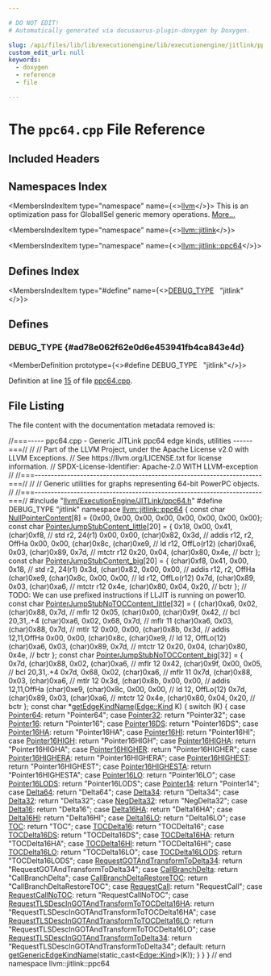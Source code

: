 ```yaml
---

# DO NOT EDIT!
# Automatically generated via docusaurus-plugin-doxygen by Doxygen.

slug: /api/files/lib/lib/executionengine/lib/executionengine/jitlink/ppc64-cpp
custom_edit_url: null
keywords:
  - doxygen
  - reference
  - file

---
```





# The `ppc64.cpp` File Reference

<DoxygenPage pluginConfig={pluginConfig}>



## Included Headers

<IncludesList>
<IncludesListItem
  filePath="llvm/ExecutionEngine/JITLink/ppc64.h"
  permalink="/docs/api/files/include/include/llvm/include/llvm/executionengine/include/llvm/executionengine/jitlink/ppc64-h"
  isLocal="true" />
</IncludesList>

## Namespaces Index

<MembersIndex>

<MembersIndexItem
  type="namespace"
  name={<><a href="/docs/api/namespaces/llvm">llvm</a></>}>
This is an optimization pass for GlobalISel generic memory operations. <a href="/docs/api/namespaces/llvm/#details">More...</a>
</MembersIndexItem>

<MembersIndexItem
  type="namespace"
  name={<><a href="/docs/api/namespaces/llvm/jitlink">llvm::jitlink</a></>}>
</MembersIndexItem>

<MembersIndexItem
  type="namespace"
  name={<><a href="/docs/api/namespaces/llvm/jitlink/ppc64">llvm::jitlink::ppc64</a></>}>
</MembersIndexItem>

</MembersIndex>

## Defines Index

<MembersIndex>

<MembersIndexItem
  type="#define"
  name={<><a href="#ad78e062f62e0d6e453941fb4ca843e4d">DEBUG&#95;TYPE</a>&nbsp;&nbsp;&nbsp;&quot;jitlink&quot;</>}>
</MembersIndexItem>

</MembersIndex>


<SectionDefinition>

## Defines

### DEBUG&#95;TYPE {#ad78e062f62e0d6e453941fb4ca843e4d}

<MemberDefinition
  prototype={<>#define DEBUG&#95;TYPE&nbsp;&nbsp;&nbsp;&quot;jitlink&quot;</>}>

Definition at line <a href="#l00015">15</a> of file <a href="/docs/api/files/lib/lib/executionengine/lib/executionengine/jitlink/ppc64-cpp">ppc64.cpp</a>.
</MemberDefinition>

</SectionDefinition>

## File Listing

The file content with the documentation metadata removed is:

<ProgramListing>

<Link id="l00001" /><CodeLine lineNumber="1"><span class="doxyHighlightComment">//===----- ppc64.cpp - Generic JITLink ppc64 edge kinds, utilities ------===//</span></CodeLine>
<Link id="l00002" /><CodeLine lineNumber="2"><span class="doxyHighlightComment">//</span></CodeLine>
<Link id="l00003" /><CodeLine lineNumber="3"><span class="doxyHighlightComment">// Part of the LLVM Project, under the Apache License v2.0 with LLVM Exceptions.</span></CodeLine>
<Link id="l00004" /><CodeLine lineNumber="4"><span class="doxyHighlightComment">// See https://llvm.org/LICENSE.txt for license information.</span></CodeLine>
<Link id="l00005" /><CodeLine lineNumber="5"><span class="doxyHighlightComment">// SPDX-License-Identifier: Apache-2.0 WITH LLVM-exception</span></CodeLine>
<Link id="l00006" /><CodeLine lineNumber="6"><span class="doxyHighlightComment">//</span></CodeLine>
<Link id="l00007" /><CodeLine lineNumber="7"><span class="doxyHighlightComment">//===----------------------------------------------------------------------===//</span></CodeLine>
<Link id="l00008" /><CodeLine lineNumber="8"><span class="doxyHighlightComment">//</span></CodeLine>
<Link id="l00009" /><CodeLine lineNumber="9"><span class="doxyHighlightComment">// Generic utilities for graphs representing 64-bit PowerPC objects.</span></CodeLine>
<Link id="l00010" /><CodeLine lineNumber="10"><span class="doxyHighlightComment">//</span></CodeLine>
<Link id="l00011" /><CodeLine lineNumber="11"><span class="doxyHighlightComment">//===----------------------------------------------------------------------===//</span></CodeLine>
<Link id="l00012" /><CodeLine lineNumber="12"></CodeLine>
<Link id="l00013" /><CodeLine lineNumber="13"><span class="doxyHighlightPreprocessor">#include &quot;<a href="/docs/api/files/include/include/llvm/include/llvm/executionengine/include/llvm/executionengine/jitlink/ppc64-h">llvm/ExecutionEngine/JITLink/ppc64.h</a>&quot;</span></CodeLine>
<Link id="l00014" /><CodeLine lineNumber="14"></CodeLine>
<Link id="l00015" /><CodeLine lineNumber="15" lineLink="#ad78e062f62e0d6e453941fb4ca843e4d"><span class="doxyHighlightPreprocessor">#define DEBUG&#95;TYPE &quot;jitlink&quot;</span></CodeLine>
<Link id="l00016" /><CodeLine lineNumber="16"></CodeLine>
<Link id="l00017" /><CodeLine lineNumber="17"><span class="doxyHighlightKeyword">namespace </span><span class="doxyHighlight"><a href="/docs/api/namespaces/llvm/jitlink/ppc64">llvm::jitlink::ppc64</a> &#123;</span></CodeLine>
<Link id="l00018" /><CodeLine lineNumber="18"></CodeLine>
<Link id="l00019" /><CodeLine lineNumber="19" lineLink="/docs/api/namespaces/llvm/jitlink/ppc64/#a91d013b0f3408b60743d2745805183a2"><span class="doxyHighlightKeyword">const</span><span class="doxyHighlight"> </span><span class="doxyHighlightKeywordType">char</span><span class="doxyHighlight"> <a href="/docs/api/namespaces/llvm/jitlink/ppc64/#a91d013b0f3408b60743d2745805183a2">NullPointerContent</a>&#91;8&#93; = &#123;0x00, 0x00, 0x00, 0x00,</span></CodeLine>
<Link id="l00020" /><CodeLine lineNumber="20"><span class="doxyHighlight">                                    0x00, 0x00, 0x00, 0x00&#125;;</span></CodeLine>
<Link id="l00021" /><CodeLine lineNumber="21"></CodeLine>
<Link id="l00022" /><CodeLine lineNumber="22" lineLink="/docs/api/namespaces/llvm/jitlink/ppc64/#a65c9344825e3374055c1aa2c37a9d215"><span class="doxyHighlightKeyword">const</span><span class="doxyHighlight"> </span><span class="doxyHighlightKeywordType">char</span><span class="doxyHighlight"> <a href="/docs/api/namespaces/llvm/jitlink/ppc64/#a65c9344825e3374055c1aa2c37a9d215">PointerJumpStubContent&#95;little</a>&#91;20&#93; = &#123;</span></CodeLine>
<Link id="l00023" /><CodeLine lineNumber="23"><span class="doxyHighlight">    0x18,       0x00, 0x41,       (char)0xf8, </span><span class="doxyHighlightComment">// std r2, 24(r1)</span></CodeLine>
<Link id="l00024" /><CodeLine lineNumber="24"><span class="doxyHighlight">    0x00,       0x00, (</span><span class="doxyHighlightKeywordType">char</span><span class="doxyHighlight">)0x82, 0x3d,       </span><span class="doxyHighlightComment">// addis r12, r2, OffHa</span></CodeLine>
<Link id="l00025" /><CodeLine lineNumber="25"><span class="doxyHighlight">    0x00,       0x00, (char)0x8c, (</span><span class="doxyHighlightKeywordType">char</span><span class="doxyHighlight">)0xe9, </span><span class="doxyHighlightComment">// ld r12, OffLo(r12)</span></CodeLine>
<Link id="l00026" /><CodeLine lineNumber="26"><span class="doxyHighlight">    (char)0xa6, 0x03, (</span><span class="doxyHighlightKeywordType">char</span><span class="doxyHighlight">)0x89, 0x7d,       </span><span class="doxyHighlightComment">// mtctr r12</span></CodeLine>
<Link id="l00027" /><CodeLine lineNumber="27"><span class="doxyHighlight">    0x20,       0x04, (char)0x80, 0x4e,       </span><span class="doxyHighlightComment">// bctr</span></CodeLine>
<Link id="l00028" /><CodeLine lineNumber="28"><span class="doxyHighlight">&#125;;</span></CodeLine>
<Link id="l00029" /><CodeLine lineNumber="29"></CodeLine>
<Link id="l00030" /><CodeLine lineNumber="30" lineLink="/docs/api/namespaces/llvm/jitlink/ppc64/#a6ca7d2cf36e95f28dad5821a6ced5c65"><span class="doxyHighlightKeyword">const</span><span class="doxyHighlight"> </span><span class="doxyHighlightKeywordType">char</span><span class="doxyHighlight"> <a href="/docs/api/namespaces/llvm/jitlink/ppc64/#a6ca7d2cf36e95f28dad5821a6ced5c65">PointerJumpStubContent&#95;big</a>&#91;20&#93; = &#123;</span></CodeLine>
<Link id="l00031" /><CodeLine lineNumber="31"><span class="doxyHighlight">    (char)0xf8, 0x41,       0x00, 0x18,       </span><span class="doxyHighlightComment">// std r2, 24(r1)</span></CodeLine>
<Link id="l00032" /><CodeLine lineNumber="32"><span class="doxyHighlight">    0x3d,       (</span><span class="doxyHighlightKeywordType">char</span><span class="doxyHighlight">)0x82, 0x00, 0x00,       </span><span class="doxyHighlightComment">// addis r12, r2, OffHa</span></CodeLine>
<Link id="l00033" /><CodeLine lineNumber="33"><span class="doxyHighlight">    (char)0xe9, (</span><span class="doxyHighlightKeywordType">char</span><span class="doxyHighlight">)0x8c, 0x00, 0x00,       </span><span class="doxyHighlightComment">// ld r12, OffLo(r12)</span></CodeLine>
<Link id="l00034" /><CodeLine lineNumber="34"><span class="doxyHighlight">    0x7d,       (char)0x89, 0x03, (</span><span class="doxyHighlightKeywordType">char</span><span class="doxyHighlight">)0xa6, </span><span class="doxyHighlightComment">// mtctr r12</span></CodeLine>
<Link id="l00035" /><CodeLine lineNumber="35"><span class="doxyHighlight">    0x4e,       (char)0x80, 0x04, 0x20,       </span><span class="doxyHighlightComment">// bctr</span></CodeLine>
<Link id="l00036" /><CodeLine lineNumber="36"><span class="doxyHighlight">&#125;;</span></CodeLine>
<Link id="l00037" /><CodeLine lineNumber="37"></CodeLine>
<Link id="l00038" /><CodeLine lineNumber="38"><span class="doxyHighlightComment">// TODO: We can use prefixed instructions if LLJIT is running on power10.</span></CodeLine>
<Link id="l00039" /><CodeLine lineNumber="39" lineLink="/docs/api/namespaces/llvm/jitlink/ppc64/#a935c849316d2a5f519f6a895003682d9"><span class="doxyHighlightKeyword">const</span><span class="doxyHighlight"> </span><span class="doxyHighlightKeywordType">char</span><span class="doxyHighlight"> <a href="/docs/api/namespaces/llvm/jitlink/ppc64/#a935c849316d2a5f519f6a895003682d9">PointerJumpStubNoTOCContent&#95;little</a>&#91;32&#93; = &#123;</span></CodeLine>
<Link id="l00040" /><CodeLine lineNumber="40"><span class="doxyHighlight">    (char)0xa6, 0x02,       (</span><span class="doxyHighlightKeywordType">char</span><span class="doxyHighlight">)0x88, 0x7d,       </span><span class="doxyHighlightComment">// mflr 12</span></CodeLine>
<Link id="l00041" /><CodeLine lineNumber="41"><span class="doxyHighlight">    0x05,       (char)0x00, (</span><span class="doxyHighlightKeywordType">char</span><span class="doxyHighlight">)0x9f, 0x42,       </span><span class="doxyHighlightComment">// bcl 20,31,.+4</span></CodeLine>
<Link id="l00042" /><CodeLine lineNumber="42"><span class="doxyHighlight">    (char)0xa6, 0x02,       0x68,       0x7d,       </span><span class="doxyHighlightComment">// mflr 11</span></CodeLine>
<Link id="l00043" /><CodeLine lineNumber="43"><span class="doxyHighlight">    (</span><span class="doxyHighlightKeywordType">char</span><span class="doxyHighlight">)0xa6, 0x03,       (char)0x88, 0x7d,       </span><span class="doxyHighlightComment">// mtlr 12</span></CodeLine>
<Link id="l00044" /><CodeLine lineNumber="44"><span class="doxyHighlight">    0x00,       0x00,       (</span><span class="doxyHighlightKeywordType">char</span><span class="doxyHighlight">)0x8b, 0x3d,       </span><span class="doxyHighlightComment">// addis 12,11,OffHa</span></CodeLine>
<Link id="l00045" /><CodeLine lineNumber="45"><span class="doxyHighlight">    0x00,       0x00,       (char)0x8c, (</span><span class="doxyHighlightKeywordType">char</span><span class="doxyHighlight">)0xe9, </span><span class="doxyHighlightComment">// ld 12, OffLo(12)</span></CodeLine>
<Link id="l00046" /><CodeLine lineNumber="46"><span class="doxyHighlight">    (char)0xa6, 0x03,       (</span><span class="doxyHighlightKeywordType">char</span><span class="doxyHighlight">)0x89, 0x7d,       </span><span class="doxyHighlightComment">// mtctr 12</span></CodeLine>
<Link id="l00047" /><CodeLine lineNumber="47"><span class="doxyHighlight">    0x20,       0x04,       (char)0x80, 0x4e,       </span><span class="doxyHighlightComment">// bctr</span></CodeLine>
<Link id="l00048" /><CodeLine lineNumber="48"><span class="doxyHighlight">&#125;;</span></CodeLine>
<Link id="l00049" /><CodeLine lineNumber="49"></CodeLine>
<Link id="l00050" /><CodeLine lineNumber="50" lineLink="/docs/api/namespaces/llvm/jitlink/ppc64/#a30f712e85ea0e1addd169a2c6808d21e"><span class="doxyHighlightKeyword">const</span><span class="doxyHighlight"> </span><span class="doxyHighlightKeywordType">char</span><span class="doxyHighlight"> <a href="/docs/api/namespaces/llvm/jitlink/ppc64/#a30f712e85ea0e1addd169a2c6808d21e">PointerJumpStubNoTOCContent&#95;big</a>&#91;32&#93; = &#123;</span></CodeLine>
<Link id="l00051" /><CodeLine lineNumber="51"><span class="doxyHighlight">    0x7d,       (char)0x88, 0x02, (</span><span class="doxyHighlightKeywordType">char</span><span class="doxyHighlight">)0xa6, </span><span class="doxyHighlightComment">// mflr 12</span></CodeLine>
<Link id="l00052" /><CodeLine lineNumber="52"><span class="doxyHighlight">    0x42,       (char)0x9f, 0x00, 0x05,       </span><span class="doxyHighlightComment">// bcl 20,31,.+4</span></CodeLine>
<Link id="l00053" /><CodeLine lineNumber="53"><span class="doxyHighlight">    0x7d,       0x68,       0x02, (</span><span class="doxyHighlightKeywordType">char</span><span class="doxyHighlight">)0xa6, </span><span class="doxyHighlightComment">// mflr 11</span></CodeLine>
<Link id="l00054" /><CodeLine lineNumber="54"><span class="doxyHighlight">    0x7d,       (char)0x88, 0x03, (</span><span class="doxyHighlightKeywordType">char</span><span class="doxyHighlight">)0xa6, </span><span class="doxyHighlightComment">// mtlr 12</span></CodeLine>
<Link id="l00055" /><CodeLine lineNumber="55"><span class="doxyHighlight">    0x3d,       (char)0x8b, 0x00, 0x00,       </span><span class="doxyHighlightComment">// addis 12,11,OffHa</span></CodeLine>
<Link id="l00056" /><CodeLine lineNumber="56"><span class="doxyHighlight">    (</span><span class="doxyHighlightKeywordType">char</span><span class="doxyHighlight">)0xe9, (char)0x8c, 0x00, 0x00,       </span><span class="doxyHighlightComment">// ld 12, OffLo(12)</span></CodeLine>
<Link id="l00057" /><CodeLine lineNumber="57"><span class="doxyHighlight">    0x7d,       (</span><span class="doxyHighlightKeywordType">char</span><span class="doxyHighlight">)0x89, 0x03, (char)0xa6, </span><span class="doxyHighlightComment">// mtctr 12</span></CodeLine>
<Link id="l00058" /><CodeLine lineNumber="58"><span class="doxyHighlight">    0x4e,       (</span><span class="doxyHighlightKeywordType">char</span><span class="doxyHighlight">)0x80, 0x04, 0x20,       </span><span class="doxyHighlightComment">// bctr</span></CodeLine>
<Link id="l00059" /><CodeLine lineNumber="59"><span class="doxyHighlight">&#125;;</span></CodeLine>
<Link id="l00060" /><CodeLine lineNumber="60"></CodeLine>
<Link id="l00061" /><CodeLine lineNumber="61" lineLink="/docs/api/namespaces/llvm/jitlink/ppc64/#ad7b4e81f6af068dca6146fc28dc7798c"><span class="doxyHighlightKeyword">const</span><span class="doxyHighlight"> </span><span class="doxyHighlightKeywordType">char</span><span class="doxyHighlight"> &#42;<a href="/docs/api/namespaces/llvm/jitlink/ppc64/#ad7b4e81f6af068dca6146fc28dc7798c">getEdgeKindName</a>(<a href="/docs/api/classes/llvm/jitlink/edge/#af18145da213e6c4033b368d657e80baa">Edge::Kind</a> K) &#123;</span></CodeLine>
<Link id="l00062" /><CodeLine lineNumber="62"><span class="doxyHighlight">  </span><span class="doxyHighlightKeywordFlow">switch</span><span class="doxyHighlight"> (K) &#123;</span></CodeLine>
<Link id="l00063" /><CodeLine lineNumber="63"><span class="doxyHighlight">  </span><span class="doxyHighlightKeywordFlow">case</span><span class="doxyHighlight"> <a href="/docs/api/namespaces/llvm/jitlink/ppc64/#a62e5186b5b7eee2c22dd5735802711d8a35104bd2d350c94d154842e63096099c">Pointer64</a>:</span></CodeLine>
<Link id="l00064" /><CodeLine lineNumber="64"><span class="doxyHighlight">    </span><span class="doxyHighlightKeywordFlow">return</span><span class="doxyHighlight"> </span><span class="doxyHighlightStringLiteral">&quot;Pointer64&quot;</span><span class="doxyHighlight">;</span></CodeLine>
<Link id="l00065" /><CodeLine lineNumber="65"><span class="doxyHighlight">  </span><span class="doxyHighlightKeywordFlow">case</span><span class="doxyHighlight"> <a href="/docs/api/namespaces/llvm/jitlink/ppc64/#a62e5186b5b7eee2c22dd5735802711d8a551e5ee00d86159689c751384e0874b4">Pointer32</a>:</span></CodeLine>
<Link id="l00066" /><CodeLine lineNumber="66"><span class="doxyHighlight">    </span><span class="doxyHighlightKeywordFlow">return</span><span class="doxyHighlight"> </span><span class="doxyHighlightStringLiteral">&quot;Pointer32&quot;</span><span class="doxyHighlight">;</span></CodeLine>
<Link id="l00067" /><CodeLine lineNumber="67"><span class="doxyHighlight">  </span><span class="doxyHighlightKeywordFlow">case</span><span class="doxyHighlight"> <a href="/docs/api/namespaces/llvm/jitlink/ppc64/#a62e5186b5b7eee2c22dd5735802711d8aceeb19fca5512a7bac0edb124d677750">Pointer16</a>:</span></CodeLine>
<Link id="l00068" /><CodeLine lineNumber="68"><span class="doxyHighlight">    </span><span class="doxyHighlightKeywordFlow">return</span><span class="doxyHighlight"> </span><span class="doxyHighlightStringLiteral">&quot;Pointer16&quot;</span><span class="doxyHighlight">;</span></CodeLine>
<Link id="l00069" /><CodeLine lineNumber="69"><span class="doxyHighlight">  </span><span class="doxyHighlightKeywordFlow">case</span><span class="doxyHighlight"> <a href="/docs/api/namespaces/llvm/jitlink/ppc64/#a62e5186b5b7eee2c22dd5735802711d8a8f5996ed66d0d92daf46f2fbcd810d9d">Pointer16DS</a>:</span></CodeLine>
<Link id="l00070" /><CodeLine lineNumber="70"><span class="doxyHighlight">    </span><span class="doxyHighlightKeywordFlow">return</span><span class="doxyHighlight"> </span><span class="doxyHighlightStringLiteral">&quot;Pointer16DS&quot;</span><span class="doxyHighlight">;</span></CodeLine>
<Link id="l00071" /><CodeLine lineNumber="71"><span class="doxyHighlight">  </span><span class="doxyHighlightKeywordFlow">case</span><span class="doxyHighlight"> <a href="/docs/api/namespaces/llvm/jitlink/ppc64/#a62e5186b5b7eee2c22dd5735802711d8a194531e549577b0a60dfcde0ee7ba465">Pointer16HA</a>:</span></CodeLine>
<Link id="l00072" /><CodeLine lineNumber="72"><span class="doxyHighlight">    </span><span class="doxyHighlightKeywordFlow">return</span><span class="doxyHighlight"> </span><span class="doxyHighlightStringLiteral">&quot;Pointer16HA&quot;</span><span class="doxyHighlight">;</span></CodeLine>
<Link id="l00073" /><CodeLine lineNumber="73"><span class="doxyHighlight">  </span><span class="doxyHighlightKeywordFlow">case</span><span class="doxyHighlight"> <a href="/docs/api/namespaces/llvm/jitlink/ppc64/#a62e5186b5b7eee2c22dd5735802711d8a76cb12acd953fa95131b4471830dcf63">Pointer16HI</a>:</span></CodeLine>
<Link id="l00074" /><CodeLine lineNumber="74"><span class="doxyHighlight">    </span><span class="doxyHighlightKeywordFlow">return</span><span class="doxyHighlight"> </span><span class="doxyHighlightStringLiteral">&quot;Pointer16HI&quot;</span><span class="doxyHighlight">;</span></CodeLine>
<Link id="l00075" /><CodeLine lineNumber="75"><span class="doxyHighlight">  </span><span class="doxyHighlightKeywordFlow">case</span><span class="doxyHighlight"> <a href="/docs/api/namespaces/llvm/jitlink/ppc64/#a62e5186b5b7eee2c22dd5735802711d8a70d7af46f4e6ae2b676950db87b87927">Pointer16HIGH</a>:</span></CodeLine>
<Link id="l00076" /><CodeLine lineNumber="76"><span class="doxyHighlight">    </span><span class="doxyHighlightKeywordFlow">return</span><span class="doxyHighlight"> </span><span class="doxyHighlightStringLiteral">&quot;Pointer16HIGH&quot;</span><span class="doxyHighlight">;</span></CodeLine>
<Link id="l00077" /><CodeLine lineNumber="77"><span class="doxyHighlight">  </span><span class="doxyHighlightKeywordFlow">case</span><span class="doxyHighlight"> <a href="/docs/api/namespaces/llvm/jitlink/ppc64/#a62e5186b5b7eee2c22dd5735802711d8ac6064856e55e6f9e0ff9b3fd1fed57fa">Pointer16HIGHA</a>:</span></CodeLine>
<Link id="l00078" /><CodeLine lineNumber="78"><span class="doxyHighlight">    </span><span class="doxyHighlightKeywordFlow">return</span><span class="doxyHighlight"> </span><span class="doxyHighlightStringLiteral">&quot;Pointer16HIGHA&quot;</span><span class="doxyHighlight">;</span></CodeLine>
<Link id="l00079" /><CodeLine lineNumber="79"><span class="doxyHighlight">  </span><span class="doxyHighlightKeywordFlow">case</span><span class="doxyHighlight"> <a href="/docs/api/namespaces/llvm/jitlink/ppc64/#a62e5186b5b7eee2c22dd5735802711d8a2c9f1b52b5ccfe7f34adb6e923687983">Pointer16HIGHER</a>:</span></CodeLine>
<Link id="l00080" /><CodeLine lineNumber="80"><span class="doxyHighlight">    </span><span class="doxyHighlightKeywordFlow">return</span><span class="doxyHighlight"> </span><span class="doxyHighlightStringLiteral">&quot;Pointer16HIGHER&quot;</span><span class="doxyHighlight">;</span></CodeLine>
<Link id="l00081" /><CodeLine lineNumber="81"><span class="doxyHighlight">  </span><span class="doxyHighlightKeywordFlow">case</span><span class="doxyHighlight"> <a href="/docs/api/namespaces/llvm/jitlink/ppc64/#a62e5186b5b7eee2c22dd5735802711d8a772ad43e2c0d77f207102325ee4680bb">Pointer16HIGHERA</a>:</span></CodeLine>
<Link id="l00082" /><CodeLine lineNumber="82"><span class="doxyHighlight">    </span><span class="doxyHighlightKeywordFlow">return</span><span class="doxyHighlight"> </span><span class="doxyHighlightStringLiteral">&quot;Pointer16HIGHERA&quot;</span><span class="doxyHighlight">;</span></CodeLine>
<Link id="l00083" /><CodeLine lineNumber="83"><span class="doxyHighlight">  </span><span class="doxyHighlightKeywordFlow">case</span><span class="doxyHighlight"> <a href="/docs/api/namespaces/llvm/jitlink/ppc64/#a62e5186b5b7eee2c22dd5735802711d8ae8ee95c893ebc6351b6c33738b48ff48">Pointer16HIGHEST</a>:</span></CodeLine>
<Link id="l00084" /><CodeLine lineNumber="84"><span class="doxyHighlight">    </span><span class="doxyHighlightKeywordFlow">return</span><span class="doxyHighlight"> </span><span class="doxyHighlightStringLiteral">&quot;Pointer16HIGHEST&quot;</span><span class="doxyHighlight">;</span></CodeLine>
<Link id="l00085" /><CodeLine lineNumber="85"><span class="doxyHighlight">  </span><span class="doxyHighlightKeywordFlow">case</span><span class="doxyHighlight"> <a href="/docs/api/namespaces/llvm/jitlink/ppc64/#a62e5186b5b7eee2c22dd5735802711d8a9656b2b0a80db7f69fdaa2ca318dd1ed">Pointer16HIGHESTA</a>:</span></CodeLine>
<Link id="l00086" /><CodeLine lineNumber="86"><span class="doxyHighlight">    </span><span class="doxyHighlightKeywordFlow">return</span><span class="doxyHighlight"> </span><span class="doxyHighlightStringLiteral">&quot;Pointer16HIGHESTA&quot;</span><span class="doxyHighlight">;</span></CodeLine>
<Link id="l00087" /><CodeLine lineNumber="87"><span class="doxyHighlight">  </span><span class="doxyHighlightKeywordFlow">case</span><span class="doxyHighlight"> <a href="/docs/api/namespaces/llvm/jitlink/ppc64/#a62e5186b5b7eee2c22dd5735802711d8aaca9eac93e67b54778b4a6056e6f3282">Pointer16LO</a>:</span></CodeLine>
<Link id="l00088" /><CodeLine lineNumber="88"><span class="doxyHighlight">    </span><span class="doxyHighlightKeywordFlow">return</span><span class="doxyHighlight"> </span><span class="doxyHighlightStringLiteral">&quot;Pointer16LO&quot;</span><span class="doxyHighlight">;</span></CodeLine>
<Link id="l00089" /><CodeLine lineNumber="89"><span class="doxyHighlight">  </span><span class="doxyHighlightKeywordFlow">case</span><span class="doxyHighlight"> <a href="/docs/api/namespaces/llvm/jitlink/ppc64/#a62e5186b5b7eee2c22dd5735802711d8a225a688021e96cd255bc56385b59b601">Pointer16LODS</a>:</span></CodeLine>
<Link id="l00090" /><CodeLine lineNumber="90"><span class="doxyHighlight">    </span><span class="doxyHighlightKeywordFlow">return</span><span class="doxyHighlight"> </span><span class="doxyHighlightStringLiteral">&quot;Pointer16LODS&quot;</span><span class="doxyHighlight">;</span></CodeLine>
<Link id="l00091" /><CodeLine lineNumber="91"><span class="doxyHighlight">  </span><span class="doxyHighlightKeywordFlow">case</span><span class="doxyHighlight"> <a href="/docs/api/namespaces/llvm/jitlink/ppc64/#a62e5186b5b7eee2c22dd5735802711d8af0c13241ad3d51030689f69aa6b3e880">Pointer14</a>:</span></CodeLine>
<Link id="l00092" /><CodeLine lineNumber="92"><span class="doxyHighlight">    </span><span class="doxyHighlightKeywordFlow">return</span><span class="doxyHighlight"> </span><span class="doxyHighlightStringLiteral">&quot;Pointer14&quot;</span><span class="doxyHighlight">;</span></CodeLine>
<Link id="l00093" /><CodeLine lineNumber="93"><span class="doxyHighlight">  </span><span class="doxyHighlightKeywordFlow">case</span><span class="doxyHighlight"> <a href="/docs/api/namespaces/llvm/jitlink/ppc64/#a62e5186b5b7eee2c22dd5735802711d8a04a96d6936e50e40ca5d4f101fc130be">Delta64</a>:</span></CodeLine>
<Link id="l00094" /><CodeLine lineNumber="94"><span class="doxyHighlight">    </span><span class="doxyHighlightKeywordFlow">return</span><span class="doxyHighlight"> </span><span class="doxyHighlightStringLiteral">&quot;Delta64&quot;</span><span class="doxyHighlight">;</span></CodeLine>
<Link id="l00095" /><CodeLine lineNumber="95"><span class="doxyHighlight">  </span><span class="doxyHighlightKeywordFlow">case</span><span class="doxyHighlight"> <a href="/docs/api/namespaces/llvm/jitlink/ppc64/#a62e5186b5b7eee2c22dd5735802711d8a208d06ad3405d944c445dd9cb4b876aa">Delta34</a>:</span></CodeLine>
<Link id="l00096" /><CodeLine lineNumber="96"><span class="doxyHighlight">    </span><span class="doxyHighlightKeywordFlow">return</span><span class="doxyHighlight"> </span><span class="doxyHighlightStringLiteral">&quot;Delta34&quot;</span><span class="doxyHighlight">;</span></CodeLine>
<Link id="l00097" /><CodeLine lineNumber="97"><span class="doxyHighlight">  </span><span class="doxyHighlightKeywordFlow">case</span><span class="doxyHighlight"> <a href="/docs/api/namespaces/llvm/jitlink/ppc64/#a62e5186b5b7eee2c22dd5735802711d8aee4b6a1a62914c9ea1ae1f178f83e7ec">Delta32</a>:</span></CodeLine>
<Link id="l00098" /><CodeLine lineNumber="98"><span class="doxyHighlight">    </span><span class="doxyHighlightKeywordFlow">return</span><span class="doxyHighlight"> </span><span class="doxyHighlightStringLiteral">&quot;Delta32&quot;</span><span class="doxyHighlight">;</span></CodeLine>
<Link id="l00099" /><CodeLine lineNumber="99"><span class="doxyHighlight">  </span><span class="doxyHighlightKeywordFlow">case</span><span class="doxyHighlight"> <a href="/docs/api/namespaces/llvm/jitlink/ppc64/#a62e5186b5b7eee2c22dd5735802711d8a860bed662bc02f169596d8a5141e3f80">NegDelta32</a>:</span></CodeLine>
<Link id="l00100" /><CodeLine lineNumber="100"><span class="doxyHighlight">    </span><span class="doxyHighlightKeywordFlow">return</span><span class="doxyHighlight"> </span><span class="doxyHighlightStringLiteral">&quot;NegDelta32&quot;</span><span class="doxyHighlight">;</span></CodeLine>
<Link id="l00101" /><CodeLine lineNumber="101"><span class="doxyHighlight">  </span><span class="doxyHighlightKeywordFlow">case</span><span class="doxyHighlight"> <a href="/docs/api/namespaces/llvm/jitlink/ppc64/#a62e5186b5b7eee2c22dd5735802711d8a5f85bdc567e9b6b38963eca9237ae400">Delta16</a>:</span></CodeLine>
<Link id="l00102" /><CodeLine lineNumber="102"><span class="doxyHighlight">    </span><span class="doxyHighlightKeywordFlow">return</span><span class="doxyHighlight"> </span><span class="doxyHighlightStringLiteral">&quot;Delta16&quot;</span><span class="doxyHighlight">;</span></CodeLine>
<Link id="l00103" /><CodeLine lineNumber="103"><span class="doxyHighlight">  </span><span class="doxyHighlightKeywordFlow">case</span><span class="doxyHighlight"> <a href="/docs/api/namespaces/llvm/jitlink/ppc64/#a62e5186b5b7eee2c22dd5735802711d8abbda2820184655cc00350aebe61880da">Delta16HA</a>:</span></CodeLine>
<Link id="l00104" /><CodeLine lineNumber="104"><span class="doxyHighlight">    </span><span class="doxyHighlightKeywordFlow">return</span><span class="doxyHighlight"> </span><span class="doxyHighlightStringLiteral">&quot;Delta16HA&quot;</span><span class="doxyHighlight">;</span></CodeLine>
<Link id="l00105" /><CodeLine lineNumber="105"><span class="doxyHighlight">  </span><span class="doxyHighlightKeywordFlow">case</span><span class="doxyHighlight"> <a href="/docs/api/namespaces/llvm/jitlink/ppc64/#a62e5186b5b7eee2c22dd5735802711d8a8cbcf10b41068ab29122ef0108fcb5bd">Delta16HI</a>:</span></CodeLine>
<Link id="l00106" /><CodeLine lineNumber="106"><span class="doxyHighlight">    </span><span class="doxyHighlightKeywordFlow">return</span><span class="doxyHighlight"> </span><span class="doxyHighlightStringLiteral">&quot;Delta16HI&quot;</span><span class="doxyHighlight">;</span></CodeLine>
<Link id="l00107" /><CodeLine lineNumber="107"><span class="doxyHighlight">  </span><span class="doxyHighlightKeywordFlow">case</span><span class="doxyHighlight"> <a href="/docs/api/namespaces/llvm/jitlink/ppc64/#a62e5186b5b7eee2c22dd5735802711d8ae227773b26af6f85b016098e383dccbd">Delta16LO</a>:</span></CodeLine>
<Link id="l00108" /><CodeLine lineNumber="108"><span class="doxyHighlight">    </span><span class="doxyHighlightKeywordFlow">return</span><span class="doxyHighlight"> </span><span class="doxyHighlightStringLiteral">&quot;Delta16LO&quot;</span><span class="doxyHighlight">;</span></CodeLine>
<Link id="l00109" /><CodeLine lineNumber="109"><span class="doxyHighlight">  </span><span class="doxyHighlightKeywordFlow">case</span><span class="doxyHighlight"> <a href="/docs/api/namespaces/llvm/jitlink/ppc64/#a62e5186b5b7eee2c22dd5735802711d8aa4e4e080965998564544a54e6c728978">TOC</a>:</span></CodeLine>
<Link id="l00110" /><CodeLine lineNumber="110"><span class="doxyHighlight">    </span><span class="doxyHighlightKeywordFlow">return</span><span class="doxyHighlight"> </span><span class="doxyHighlightStringLiteral">&quot;TOC&quot;</span><span class="doxyHighlight">;</span></CodeLine>
<Link id="l00111" /><CodeLine lineNumber="111"><span class="doxyHighlight">  </span><span class="doxyHighlightKeywordFlow">case</span><span class="doxyHighlight"> <a href="/docs/api/namespaces/llvm/jitlink/ppc64/#a62e5186b5b7eee2c22dd5735802711d8a8a7a362088847a5e0059b58af40a76cd">TOCDelta16</a>:</span></CodeLine>
<Link id="l00112" /><CodeLine lineNumber="112"><span class="doxyHighlight">    </span><span class="doxyHighlightKeywordFlow">return</span><span class="doxyHighlight"> </span><span class="doxyHighlightStringLiteral">&quot;TOCDelta16&quot;</span><span class="doxyHighlight">;</span></CodeLine>
<Link id="l00113" /><CodeLine lineNumber="113"><span class="doxyHighlight">  </span><span class="doxyHighlightKeywordFlow">case</span><span class="doxyHighlight"> <a href="/docs/api/namespaces/llvm/jitlink/ppc64/#a62e5186b5b7eee2c22dd5735802711d8a3ca4cb6a48fe17c9863ea50a2ae5c33b">TOCDelta16DS</a>:</span></CodeLine>
<Link id="l00114" /><CodeLine lineNumber="114"><span class="doxyHighlight">    </span><span class="doxyHighlightKeywordFlow">return</span><span class="doxyHighlight"> </span><span class="doxyHighlightStringLiteral">&quot;TOCDelta16DS&quot;</span><span class="doxyHighlight">;</span></CodeLine>
<Link id="l00115" /><CodeLine lineNumber="115"><span class="doxyHighlight">  </span><span class="doxyHighlightKeywordFlow">case</span><span class="doxyHighlight"> <a href="/docs/api/namespaces/llvm/jitlink/ppc64/#a62e5186b5b7eee2c22dd5735802711d8a49e40be62398c90fc457740b224662b3">TOCDelta16HA</a>:</span></CodeLine>
<Link id="l00116" /><CodeLine lineNumber="116"><span class="doxyHighlight">    </span><span class="doxyHighlightKeywordFlow">return</span><span class="doxyHighlight"> </span><span class="doxyHighlightStringLiteral">&quot;TOCDelta16HA&quot;</span><span class="doxyHighlight">;</span></CodeLine>
<Link id="l00117" /><CodeLine lineNumber="117"><span class="doxyHighlight">  </span><span class="doxyHighlightKeywordFlow">case</span><span class="doxyHighlight"> <a href="/docs/api/namespaces/llvm/jitlink/ppc64/#a62e5186b5b7eee2c22dd5735802711d8a2e9e9771983fb7a73a196e34ffe971b4">TOCDelta16HI</a>:</span></CodeLine>
<Link id="l00118" /><CodeLine lineNumber="118"><span class="doxyHighlight">    </span><span class="doxyHighlightKeywordFlow">return</span><span class="doxyHighlight"> </span><span class="doxyHighlightStringLiteral">&quot;TOCDelta16HI&quot;</span><span class="doxyHighlight">;</span></CodeLine>
<Link id="l00119" /><CodeLine lineNumber="119"><span class="doxyHighlight">  </span><span class="doxyHighlightKeywordFlow">case</span><span class="doxyHighlight"> <a href="/docs/api/namespaces/llvm/jitlink/ppc64/#a62e5186b5b7eee2c22dd5735802711d8ac0f8ae47549b69efe5d94a7c7d242d3f">TOCDelta16LO</a>:</span></CodeLine>
<Link id="l00120" /><CodeLine lineNumber="120"><span class="doxyHighlight">    </span><span class="doxyHighlightKeywordFlow">return</span><span class="doxyHighlight"> </span><span class="doxyHighlightStringLiteral">&quot;TOCDelta16LO&quot;</span><span class="doxyHighlight">;</span></CodeLine>
<Link id="l00121" /><CodeLine lineNumber="121"><span class="doxyHighlight">  </span><span class="doxyHighlightKeywordFlow">case</span><span class="doxyHighlight"> <a href="/docs/api/namespaces/llvm/jitlink/ppc64/#a62e5186b5b7eee2c22dd5735802711d8a6fec2953052b733a1b502bf262ce6cb9">TOCDelta16LODS</a>:</span></CodeLine>
<Link id="l00122" /><CodeLine lineNumber="122"><span class="doxyHighlight">    </span><span class="doxyHighlightKeywordFlow">return</span><span class="doxyHighlight"> </span><span class="doxyHighlightStringLiteral">&quot;TOCDelta16LODS&quot;</span><span class="doxyHighlight">;</span></CodeLine>
<Link id="l00123" /><CodeLine lineNumber="123"><span class="doxyHighlight">  </span><span class="doxyHighlightKeywordFlow">case</span><span class="doxyHighlight"> <a href="/docs/api/namespaces/llvm/jitlink/ppc64/#a62e5186b5b7eee2c22dd5735802711d8aa84f7972c0a12e1bf6aa019b58256350">RequestGOTAndTransformToDelta34</a>:</span></CodeLine>
<Link id="l00124" /><CodeLine lineNumber="124"><span class="doxyHighlight">    </span><span class="doxyHighlightKeywordFlow">return</span><span class="doxyHighlight"> </span><span class="doxyHighlightStringLiteral">&quot;RequestGOTAndTransformToDelta34&quot;</span><span class="doxyHighlight">;</span></CodeLine>
<Link id="l00125" /><CodeLine lineNumber="125"><span class="doxyHighlight">  </span><span class="doxyHighlightKeywordFlow">case</span><span class="doxyHighlight"> <a href="/docs/api/namespaces/llvm/jitlink/ppc64/#a62e5186b5b7eee2c22dd5735802711d8a780cf19d32608305f3ff9f6bc608fc5e">CallBranchDelta</a>:</span></CodeLine>
<Link id="l00126" /><CodeLine lineNumber="126"><span class="doxyHighlight">    </span><span class="doxyHighlightKeywordFlow">return</span><span class="doxyHighlight"> </span><span class="doxyHighlightStringLiteral">&quot;CallBranchDelta&quot;</span><span class="doxyHighlight">;</span></CodeLine>
<Link id="l00127" /><CodeLine lineNumber="127"><span class="doxyHighlight">  </span><span class="doxyHighlightKeywordFlow">case</span><span class="doxyHighlight"> <a href="/docs/api/namespaces/llvm/jitlink/ppc64/#a62e5186b5b7eee2c22dd5735802711d8a9d234b4c87550cd262b57c5ce985bcd2">CallBranchDeltaRestoreTOC</a>:</span></CodeLine>
<Link id="l00128" /><CodeLine lineNumber="128"><span class="doxyHighlight">    </span><span class="doxyHighlightKeywordFlow">return</span><span class="doxyHighlight"> </span><span class="doxyHighlightStringLiteral">&quot;CallBranchDeltaRestoreTOC&quot;</span><span class="doxyHighlight">;</span></CodeLine>
<Link id="l00129" /><CodeLine lineNumber="129"><span class="doxyHighlight">  </span><span class="doxyHighlightKeywordFlow">case</span><span class="doxyHighlight"> <a href="/docs/api/namespaces/llvm/jitlink/ppc64/#a62e5186b5b7eee2c22dd5735802711d8a66cef4072aff701e2e6a9ad3fd97949c">RequestCall</a>:</span></CodeLine>
<Link id="l00130" /><CodeLine lineNumber="130"><span class="doxyHighlight">    </span><span class="doxyHighlightKeywordFlow">return</span><span class="doxyHighlight"> </span><span class="doxyHighlightStringLiteral">&quot;RequestCall&quot;</span><span class="doxyHighlight">;</span></CodeLine>
<Link id="l00131" /><CodeLine lineNumber="131"><span class="doxyHighlight">  </span><span class="doxyHighlightKeywordFlow">case</span><span class="doxyHighlight"> <a href="/docs/api/namespaces/llvm/jitlink/ppc64/#a62e5186b5b7eee2c22dd5735802711d8a3dd07b851b91e43558e5afbf6e7dc405">RequestCallNoTOC</a>:</span></CodeLine>
<Link id="l00132" /><CodeLine lineNumber="132"><span class="doxyHighlight">    </span><span class="doxyHighlightKeywordFlow">return</span><span class="doxyHighlight"> </span><span class="doxyHighlightStringLiteral">&quot;RequestCallNoTOC&quot;</span><span class="doxyHighlight">;</span></CodeLine>
<Link id="l00133" /><CodeLine lineNumber="133"><span class="doxyHighlight">  </span><span class="doxyHighlightKeywordFlow">case</span><span class="doxyHighlight"> <a href="/docs/api/namespaces/llvm/jitlink/ppc64/#a62e5186b5b7eee2c22dd5735802711d8a1d56faaaf3676f55c53f948247267ee7">RequestTLSDescInGOTAndTransformToTOCDelta16HA</a>:</span></CodeLine>
<Link id="l00134" /><CodeLine lineNumber="134"><span class="doxyHighlight">    </span><span class="doxyHighlightKeywordFlow">return</span><span class="doxyHighlight"> </span><span class="doxyHighlightStringLiteral">&quot;RequestTLSDescInGOTAndTransformToTOCDelta16HA&quot;</span><span class="doxyHighlight">;</span></CodeLine>
<Link id="l00135" /><CodeLine lineNumber="135"><span class="doxyHighlight">  </span><span class="doxyHighlightKeywordFlow">case</span><span class="doxyHighlight"> <a href="/docs/api/namespaces/llvm/jitlink/ppc64/#a62e5186b5b7eee2c22dd5735802711d8ac5d30e291a54fa2a02d0e940b6e6caf3">RequestTLSDescInGOTAndTransformToTOCDelta16LO</a>:</span></CodeLine>
<Link id="l00136" /><CodeLine lineNumber="136"><span class="doxyHighlight">    </span><span class="doxyHighlightKeywordFlow">return</span><span class="doxyHighlight"> </span><span class="doxyHighlightStringLiteral">&quot;RequestTLSDescInGOTAndTransformToTOCDelta16LO&quot;</span><span class="doxyHighlight">;</span></CodeLine>
<Link id="l00137" /><CodeLine lineNumber="137"><span class="doxyHighlight">  </span><span class="doxyHighlightKeywordFlow">case</span><span class="doxyHighlight"> <a href="/docs/api/namespaces/llvm/jitlink/ppc64/#a62e5186b5b7eee2c22dd5735802711d8af8e4dff79b8ebb15b6a0507ea61530e6">RequestTLSDescInGOTAndTransformToDelta34</a>:</span></CodeLine>
<Link id="l00138" /><CodeLine lineNumber="138"><span class="doxyHighlight">    </span><span class="doxyHighlightKeywordFlow">return</span><span class="doxyHighlight"> </span><span class="doxyHighlightStringLiteral">&quot;RequestTLSDescInGOTAndTransformToDelta34&quot;</span><span class="doxyHighlight">;</span></CodeLine>
<Link id="l00139" /><CodeLine lineNumber="139"><span class="doxyHighlight">  </span><span class="doxyHighlightKeywordFlow">default</span><span class="doxyHighlight">:</span></CodeLine>
<Link id="l00140" /><CodeLine lineNumber="140"><span class="doxyHighlight">    </span><span class="doxyHighlightKeywordFlow">return</span><span class="doxyHighlight"> <a href="/docs/api/namespaces/llvm/jitlink/#a06eee57acde48953ffd29ae8d337202e">getGenericEdgeKindName</a>(</span><span class="doxyHighlightKeyword">static&#95;cast&lt;</span><span class="doxyHighlight"><a href="/docs/api/classes/llvm/jitlink/edge/#af18145da213e6c4033b368d657e80baa">Edge::Kind</a></span><span class="doxyHighlightKeyword">&gt;</span><span class="doxyHighlight">(K));</span></CodeLine>
<Link id="l00141" /><CodeLine lineNumber="141"><span class="doxyHighlight">  &#125;</span></CodeLine>
<Link id="l00142" /><CodeLine lineNumber="142"><span class="doxyHighlight">&#125;</span></CodeLine>
<Link id="l00143" /><CodeLine lineNumber="143"></CodeLine>
<Link id="l00144" /><CodeLine lineNumber="144"><span class="doxyHighlight">&#125; </span><span class="doxyHighlightComment">// end namespace llvm::jitlink::ppc64</span></CodeLine>

</ProgramListing>


</DoxygenPage>
